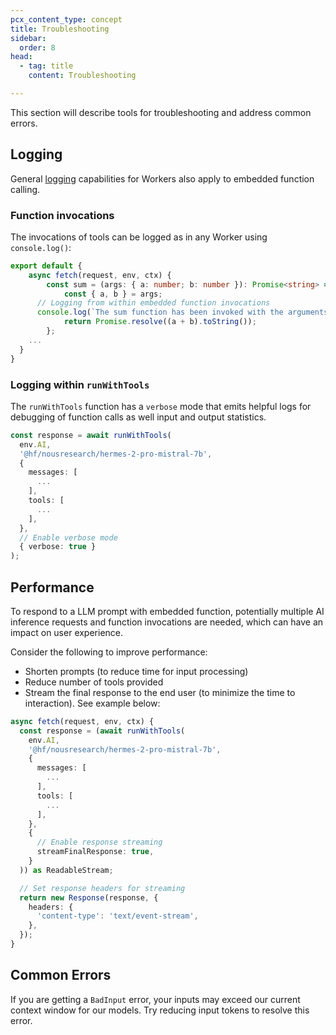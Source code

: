 ```yaml
---
pcx_content_type: concept
title: Troubleshooting
sidebar:
  order: 8
head:
  - tag: title
    content: Troubleshooting

---
```


This section will describe tools for troubleshooting and address common errors.

## Logging

General [logging](/workers/observability/logging/) capabilities for Workers also apply to embedded function calling.

### Function invocations

The invocations of tools can be logged as in any Worker using `console.log()`:

```ts title="Logging tool invocations" {6}
export default {
	async fetch(request, env, ctx) {
		const sum = (args: { a: number; b: number }): Promise<string> => {
			const { a, b } = args;
      // Logging from within embedded function invocations
      console.log(`The sum function has been invoked with the arguments a: ${a} and b: ${b}`)
			return Promise.resolve((a + b).toString());
		};
    ...
  }
}
```

### Logging within `runWithTools`

The `runWithTools` function has a `verbose` mode that emits helpful logs for debugging of function calls as well input and output statistics.

```ts title="Enabled verbose mode" {13}
const response = await runWithTools(
  env.AI,
  '@hf/nousresearch/hermes-2-pro-mistral-7b',
  {
    messages: [
      ...
    ],
    tools: [
      ...
    ],
  },
  // Enable verbose mode
  { verbose: true }
);
```

## Performance

To respond to a LLM prompt with embedded function, potentially multiple AI inference requests and function invocations are needed, which can have an impact on user experience.

Consider the following to improve performance:

* Shorten prompts (to reduce time for input processing)
* Reduce number of tools provided
* Stream the final response to the end user (to minimize the time to interaction). See example below:

```ts title="Streamed response example" {15}
async fetch(request, env, ctx) {
  const response = (await runWithTools(
    env.AI,
    '@hf/nousresearch/hermes-2-pro-mistral-7b',
    {
      messages: [
        ...
      ],
      tools: [
        ...
      ],
    },
    {
      // Enable response streaming
      streamFinalResponse: true,
    }
  )) as ReadableStream;

  // Set response headers for streaming
  return new Response(response, {
    headers: {
      'content-type': 'text/event-stream',
    },
  });
}
```

## Common Errors

If you are getting a `BadInput` error, your inputs may exceed our current context window for our models. Try reducing input tokens to resolve this error.
